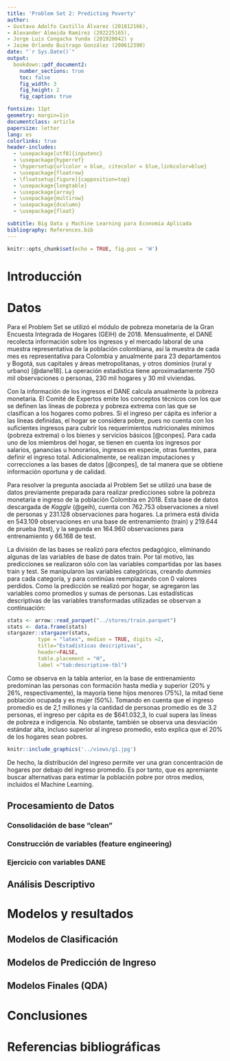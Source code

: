 ```yaml
---
title: 'Problem Set 2: Predicting Poverty'
author:
- Gustavo Adolfo Castillo Álvarez (201812166),
- Alexander Almeida Ramírez (202225165),
- Jorge Luis Congacha Yunda (201920042) y
- Jaime Orlando Buitrago González (200612390)
date: "`r Sys.Date()`"
output:
  bookdown::pdf_document2:
    number_sections: true
    toc: false
    fig_width: 3
    fig_height: 2
    fig_caption: true

fontsize: 11pt
geometry: margin=1in
documentclass: article
papersize: letter
lang: es
colorlinks: true
header-includes:
  - \usepackage[utf8]{inputenc}
  - \usepackage{hyperref}
  - \hypersetup{urlcolor = blue, citecolor = blue,linkcolor=blue}
  - \usepackage{floatrow}
  - \floatsetup[figure]{capposition=top}
  - \usepackage{longtable}
  - \usepackage{array}
  - \usepackage{multirow}
  - \usepackage{dcolumn}
  - \usepackage{float}

subtitle: Big Data y Machine Learning para Economía Aplicada
bibliography: References.bib
---
```



```r
knitr::opts_chunk$set(echo = TRUE, fig.pos = 'H')
```


# Introducción

# Datos 

Para el Problem Set se utilizó el módulo de pobreza monetaria de la Gran Encuesta Integrada de Hogares (GEIH) de 2018. Mensualmente, el DANE recolecta información sobre los ingresos y el mercado laboral de una muestra representativa de la población colombiana, así la muestra de cada mes es representativa para Colombia y anualmente para 23 departamentos y Bogotá, sus capitales y áreas metropolitanas, y otros dominios (rural y urbano) [@dane18]. La operación estadística tiene aproximadamente 750 mil observaciones o personas, 230 mil hogares y 30 mil viviendas.

Con la información de los ingresos el DANE calcula anualmente la pobreza monetaria. El Comité de Expertos emite los conceptos técnicos con los que se definen las líneas de pobreza y pobreza extrema con las que se clasifican a los hogares \footnote{En estricto sentido se denominan unidades de gasto, pero para simplificar se utilizará el términos hogares} como pobres. Si el ingreso per cápita es inferior a las líneas definidas, el hogar se considera pobre, pues no cuenta con los suficientes ingresos para cubrir los requerimientos nutricionales mínimos (pobreza extrema) o los bienes y servicios básicos [@conpes].
Para cada uno de los miembros del hogar, se tienen en cuenta los ingresos por salarios, ganancias u honorarios, ingresos en especie, otras fuentes, para definir el ingreso total. Adicionalmente, se realizan imputaciones y correcciones a las bases de datos [@conpes], de tal manera que se obtiene información oportuna y de calidad.

Para resolver la pregunta asociada al Problem Set se utilizó una base de datos previamente preparada para realizar predicciones sobre la pobreza monetaria e ingreso de la población Colombia en 2018. Esta base de datos descargada de *Kaggle* (@geih), cuenta con 762.753 observaciones a nivel de personas y 231.128 observaciones para hogares. La primera está divida en 543.109 observaciones en una base de entrenamiento (train) y 219.644 de prueba (test), y la segunda en 164.960 observaciones para entrenamiento y 66.168 de test.

La división de las bases se realizó para efectos pedagógico, eliminando algunas de las variables de base de datos train. Por tal motivo, las predicciones se realizaron sólo con las variables compartidas por las bases train y test. Se manipularon las variables categóricas, creando *dummies* para cada categoría, y para continúas reemplazando con 0 valores perdidos. Como la predicción se realizó por hogar, se agregaron las variables como promedios y sumas de personas. Las estadísticas descriptivas de las variables transformadas utilizadas se observan a continuación:



```r

stats <- arrow::read_parquet("../stores/train.parquet")
stats <- data.frame(stats)
stargazer::stargazer(stats, 
          type = "latex", median = TRUE, digits =2,
          title="Estadísticas descriptivas",
          header=FALSE,
          table.placement = "H",
          label ="tab:descriptive-tbl")

```

Como se observa en la tabla anterior, en la base de entrenamiento predominan las personas con formación hasta media y superior (20\% y 26\%, respectivamente), la mayoría tiene hijos menores (75\%), la mitad tiene población ocupada y es mujer (50\%). Tomando en cuenta que el ingreso promedio es de 2,1 millones y la cantidad de personas promedio es de 3.2 personas, el ingreso per cápita es de $641.032,3, lo cual supera las líneas de pobreza e indigencia. No obstante, también se observa una desviación estándar alta, incluso superior al ingreso promedio, esto explica que el 20\% de los hogares sean pobres.

```r
knitr::include_graphics('../views/g1.jpg')
```

De hecho, la distribución del ingreso permite ver una gran concentración de hogares por debajo del ingreso promedio. Es por tanto, que es apremiante buscar alternativas para estimar la población pobre por otros medios, incluidos el Machine Learning.

## Procesamiento de Datos

### Consolidación de base "clean"

### Construcción de variables (feature engineering)

### Ejercicio con variables DANE


## Análisis Descriptivo



# Modelos y resultados

## Modelos de Clasificación

## Modelos de Predicción de Ingreso

## Modelos Finales (QDA) 



# Conclusiones

# Referencias bibliográficas

::: {#refs}
:::
